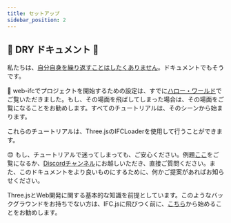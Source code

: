 ```yaml
---
title: セットアップ
sidebar_position: 2
---
```



## 🌵 DRY ドキュメント 🌵

私たちは、<a href="https://en.wikipedia.org/wiki/Don%27t_repeat_yourself">自分自身を繰り返すことはしたくありません</a>。ドキュメントでもそうです。

  👀
web-ifcでプロジェクトを開始するための設定は、すでに<a target="_self" href="https://ifcjs.github.io/info/docs/Hello%20world">ハロー・ワールド</a>でご覧いただきました。もし、その場面を飛ばしてしまった場合は、その場面をご覧になることをお勧めします。すべてのチュートリアルは、そのシーンから始まります。

<IfcAlert>
    これらのチュートリアルは、Three.jsのIFCLoaderを使用して行うことができます。
</IfcAlert>

😊
もし、チュートリアルで迷ってしまっても、ご安心ください。例題[ここ](https://github.com/IFCjs/hello-world)をご覧になるか、[Discordチャンネル](https://discord.gg/g7Uzn2KSwB)にお越しいただき、直接ご質問ください。また、このドキュメントをより良いものにするために、何かご提案があればお知らせください。

<IfcCard icon="🚦" title="進む前に">
    Three.jsとWeb開発に関する基本的な知識を前提としています。このようなバックグラウンドをお持ちでない方は、IFC.jsに飛びつく前に、<a href="https://threejsfundamentals.org/">こちら</a>から始めることをお勧めします。
</IfcCard>